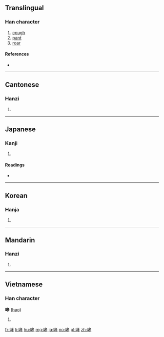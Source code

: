 ==Translingual==

===Han character===
{{Han char|rn=30|rad=口|as=07|sn=10|four=6404<sub>7</sub>|canj=口十大木 (RJKD)|ids=⿰[[口]][[孝]]}}

# [[cough]]
# [[pant]]
# [[roar]]

====References====
* {{Han ref|kx=0190.260|dkj=03659|dj=0410.070|hdz=10625.040|uh=54EE|ud=21742|bh=ADFD|bd=44541}}

----

==Cantonese==

===Hanzi===
{{yue-hanzi|jyut=haau1|y=haau1}}

# {{defn|lang=yue|sort=口07}}

----

==Japanese==

===Kanji===
{{ja-kanji|grade=|rs=口07}}

# {{defn|lang=ja|sort=口07}}

====Readings====
* {{ja-readings|on=[[こう]] (kō)|kun=[[ほえる]] (hoeru)}}

----

==Korean==

===Hanja===
{{ko-hanja|hangeul=효|rv=hyo|mr=hyo}}

# {{defn|lang=ko|sort=口07}}

----

==Mandarin==

===Hanzi===
{{cmn-hanzi|pin=[[xiāo]] ([[xiao1]])|wg=hsiao<sup>1</sup>}}

# {{defn|lang=cmn|sort=口07}}

----

==Vietnamese==

===Han character===
'''哮''' ([[hao]])

# {{defn|lang=vi}}

[[fr:哮]]
[[li:哮]]
[[hu:哮]]
[[mg:哮]]
[[ja:哮]]
[[no:哮]]
[[pl:哮]]
[[zh:哮]]